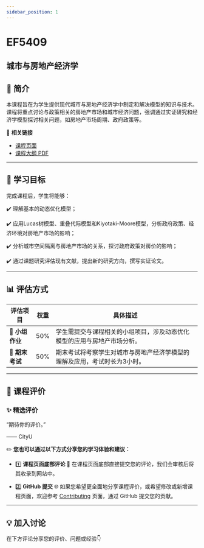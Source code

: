 ```yaml
---
sidebar_position: 1
---
```


# EF5409
## 城市与房地产经济学

## **📘 简介**
本课程旨在为学生提供现代城市与房地产经济学中制定和解决模型的知识与技术。课程将重点讨论与政策相关的房地产市场和城市经济问题，强调通过实证研究和经济学模型探讨相关问题，如房地产市场周期、政府政策等。

🔗 **相关链接**
- [课程页面](https://www.cityu.edu.hk/catalogue/pg/202526/course/EF5409.htm)
- [课程大纲 PDF](https://www.cityu.edu.hk/catalogue/pg/202526/course/EF5409.pdf)

---

## **🎯 学习目标**

完成课程后，学生将能够：

✔️ 理解基本的动态优化模型；

✔️ 应用Lucas树模型、重叠代际模型和Kiyotaki-Moore模型，分析政府政策、经济环境对房地产市场的影响；

✔️ 分析城市空间隔离与房地产市场的关系，探讨政府政策对房价的影响；

✔️ 通过课题研究评估现有文献，提出新的研究方向，撰写实证论文。

---

## **📊 评估方式**

| **评估项目**          | **权重** | **具体描述**                                                                                       |
|----------------------|---------|---------------------------------------------------------------------------------------------------|
| **📄 小组作业**       | 50%     | 学生需提交与课程相关的小组项目，涉及动态优化模型的应用与房地产市场分析。                         |
| **📝 期末考试**       | 50%     | 期末考试将考察学生对城市与房地产经济学模型的理解及应用，考试时长为3小时。                       |

---

## **💬 课程评价**

### ✨ **精选评价**
<div className={commentStyles.commentBox}>
    <p className={commentStyles.commentText}>
        “期待你的评价。”
    </p>
    <p className={commentStyles.commentAuthor}>—— CityU</p>
</div>

✏️ **您也可以通过以下方式分享您的学习体验和建议：**

- 1️⃣ **课程页面底部评论**
💬 在课程页面底部直接提交您的评论，我们会审核后将其收录到网站中。

- 2️⃣ **GitHub 提交**
🌐 如果您希望更全面地分享课程评价，或希望修改或新增课程页面，欢迎参考 [Contributing](/contributing) 页面，通过 GitHub 提交您的贡献。



---

## **💡 加入讨论**

在下方评论分享您的评价、问题或经验👇
<Utterances />
